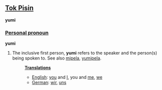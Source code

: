 ==[[Tok Pisin]]==
'''yumi'''

===[[Personal pronoun]]===
'''yumi'''

# The inclusive first person, '''yumi''' refers to the speaker and the person(s) being spoken to. See also [[mipela]], [[yumipela]].
#:'''[[Translation]]s'''
#:*[[English]]: [[you]] and [[I]], you and [[me]], [[we]]
#:*[[German]]: [[wir]], [[uns]]